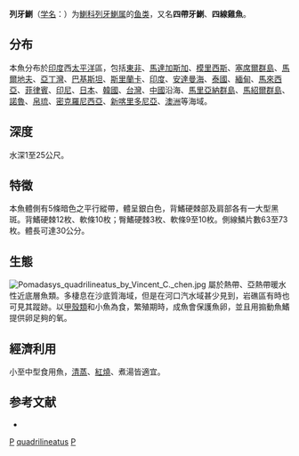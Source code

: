{{Speciesbox
| taxon = Pelates quadrilineatus
| image = Pelates quadrilineatus.jpg
| status =  NE
| status_system = IUCN3.1
| binomial_authority = [[Bloch|Bloch]], 1790
| synonyms = *''Holocentrus quadrilineatus''<br /><small>Bloch, 1790</small>
*''Therapon quadrilineatus''<br /><small>Bloch, 1790</small>
}}
'''列牙鯻'''（[[学名|学名]]：{{lang|la|''Pelates quadrilineatus''}}）为[[鯻科|鯻科]][[列牙鯻属|列牙鯻属]]的[[鱼类|鱼类]]，又名'''四帶牙鯻'''、'''四線雞魚'''。

==分布==
本魚分布於[[印度|印度]]西[[太平洋|太平洋]]區，包括[[東非|東非]]、[[馬達加斯加|馬達加斯加]]、[[模里西斯|模里西斯]]、[[塞席爾群島|塞席爾群島]]、[[馬爾地夫|馬爾地夫]]、[[亞丁灣|亞丁灣]]、[[巴基斯坦|巴基斯坦]]、[[斯里蘭卡|斯里蘭卡]]、[[印度|印度]]、[[安達曼海|安達曼海]]、[[泰國|泰國]]、[[緬甸|緬甸]]、[[馬來西亞|馬來西亞]]、[[菲律賓|菲律賓]]、[[印尼|印尼]]、[[日本|日本]]、[[韓國|韓國]]、[[台灣|台灣]]、[[中國|中國]]沿海、[[馬里亞納群島|馬里亞納群島]]、[[馬紹爾群島|馬紹爾群島]]、[[諾魯|諾魯]]、[[帛琉|帛琉]]、[[密克羅尼西亞|密克羅尼西亞]]、[[新喀里多尼亞|新喀里多尼亞]]、[[澳洲|澳洲]]等海域。

==深度==
水深1至25公尺。

==特徵==
本魚體側有5條暗色之平行縱帶，體呈銀白色，背鰭硬棘部及肩部各有一大型黑斑。背鰭硬棘12枚、軟條10枚；臀鰭硬棘3枚、軟條9至10枚。側線鱗片數63至73枚。體長可達30公分。

==生態==
[[File:Pomadasys_quadrilineatus_by_Vincent_C._chen.jpg|thumb]]
屬於熱帶、亞熱帶暖水性近底層魚類。多棲息在沙底質海域，但是在河口汽水域甚少見到，岩礁區有時也可見其蹤跡。以[[甲殼類|甲殼類]]和小魚為食，繁殖期時，成魚會保護魚卵，並且用搧動魚鰭提供卵足夠的氧。

==經濟利用==
小至中型食用魚，[[清蒸|清蒸]]、[[紅燒|紅燒]]、煮湯皆適宜。

==参考文献==
* {{TaiBNET| zh=四線列牙鯻 | id=382658 | binomial=Pelates quadrilineatus | authority=Bloch, 1790 | var= | accessdate=2013-01-24}}
{{Taxonbar|from=Q1047700}}

[[Category:食用鱼|P]]
[[Category:牙鯻屬|quadrilineatus]]
[[Category:1790年描述的鱼类|P]]